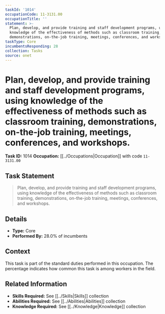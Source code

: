 ```yaml
---
taskId: '1014'
occupationCode: 11-3131.00
occupationTitle: ''
statement: >-
  Plan, develop, and provide training and staff development programs, using
  knowledge of the effectiveness of methods such as classroom training,
  demonstrations, on-the-job training, meetings, conferences, and workshops.
taskType: Core
incumbentsResponding: 28
collection: Tasks
source: onet
---
```

# Plan, develop, and provide training and staff development programs, using knowledge of the effectiveness of methods such as classroom training, demonstrations, on-the-job training, meetings, conferences, and workshops.

**Task ID:** 1014
**Occupation:** [[../Occupations|Occupation]] with code `11-3131.00`

## Task Statement

> Plan, develop, and provide training and staff development programs, using knowledge of the effectiveness of methods such as classroom training, demonstrations, on-the-job training, meetings, conferences, and workshops.

## Details

- **Type:** Core
- **Performed By:** 28.0% of incumbents

## Context

This task is part of the standard duties performed in this occupation. The percentage indicates how common this task is among workers in the field.

## Related Information

- **Skills Required:** See [[../Skills|Skills]] collection
- **Abilities Required:** See [[../Abilities|Abilities]] collection
- **Knowledge Required:** See [[../Knowledge|Knowledge]] collection
